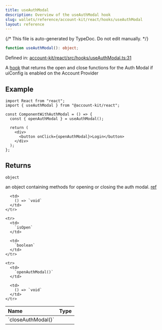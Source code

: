 ```yaml
---
title: useAuthModal
description: Overview of the useAuthModal hook
slug: wallets/reference/account-kit/react/hooks/useAuthModal
layout: reference
---
```


{/* This file is auto-generated by TypeDoc. Do not edit manually. */}

```ts
function useAuthModal(): object;
```

Defined in: [account-kit/react/src/hooks/useAuthModal.ts:31](https://github.com/alchemyplatform/aa-sdk/blob/ad165355d980f9a16dd388088895bfc851df8656/account-kit/react/src/hooks/useAuthModal.ts#L31)

A [hook](https://github.com/alchemyplatform/aa-sdk/blob/main/account-kit/react/src/hooks/useAuthModal.ts) that returns the open and close functions for the Auth Modal if uiConfig
is enabled on the Account Provider

## Example

```tsx twoslash
import React from "react";
import { useAuthModal } from "@account-kit/react";

const ComponentWithAuthModal = () => {
  const { openAuthModal } = useAuthModal();

  return (
    <div>
      <button onClick={openAuthModal}>Login</button>
    </div>
  );
};
```

## Returns

`object`

an object containing methods for opening or closing the auth modal. [ref](https://github.com/alchemyplatform/aa-sdk/blob/main/account-kit/react/src/hooks/useAuthModal.ts#L4)

<table>
  <thead>
    <tr>
      <th align="left">Name</th>
      <th align="left">Type</th>
    </tr>
  </thead>

  <tbody>
    <tr>
      <td>
        `closeAuthModal()`
      </td>

      <td>
        () => `void`
      </td>
    </tr>

    <tr>
      <td>
        `isOpen`
      </td>

      <td>
        `boolean`
      </td>
    </tr>

    <tr>
      <td>
        `openAuthModal()`
      </td>

      <td>
        () => `void`
      </td>
    </tr>

  </tbody>
</table>
